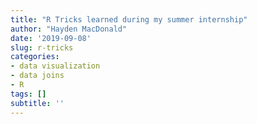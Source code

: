 ---
title: "R Tricks learned during my summer internship"
author: "Hayden MacDonald"
date: '2019-09-08'
slug: r-tricks
categories: 
- data visualization
- data joins
- R
tags: []
subtitle: ''
---























